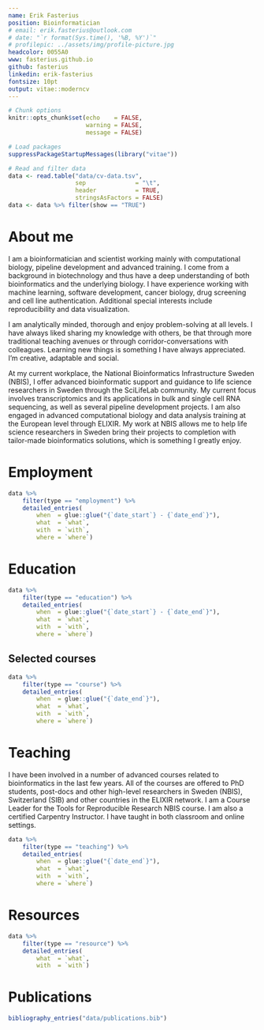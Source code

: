 ```yaml
---
name: Erik Fasterius
position: Bioinformatician
# email: erik.fasterius@outlook.com
# date: "`r format(Sys.time(), '%B, %Y')`"
# profilepic: ../assets/img/profile-picture.jpg
headcolor: 0055A0
www: fasterius.github.io
github: fasterius
linkedin: erik-fasterius
fontsize: 10pt
output: vitae::moderncv
---
```


```r
# Chunk options
knitr::opts_chunk$set(echo    = FALSE,
                      warning = FALSE,
                      message = FALSE)

# Load packages
suppressPackageStartupMessages(library("vitae"))

# Read and filter data
data <- read.table("data/cv-data.tsv",
                   sep              = "\t",
                   header           = TRUE,
                   stringsAsFactors = FALSE)
data <- data %>% filter(show == "TRUE")
```

# About me

I am a bioinformatician and scientist working mainly with computational
biology, pipeline development and advanced training. I come from a background
in biotechnology and thus have a deep understanding of both bioinformatics and
the underlying biology. I have experience working with machine learning,
software development, cancer biology, drug screening and cell line
authentication. Additional special interests include reproducibility and data
visualization. \

I am analytically minded, thorough and enjoy problem-solving at all levels. I
have always liked sharing my knowledge with others, be that through more
traditional teaching avenues or through corridor-conversations with colleagues.
Learning new things is something I have always appreciated. I'm creative,
adaptable and social. \

At my current workplace, the National Bioinformatics Infrastructure Sweden
(NBIS), I offer advanced bioinformatic support and guidance to life science
researchers in Sweden through the SciLifeLab community. My current focus
involves transcriptomics and its applications in bulk and single cell RNA
sequencing, as well as several pipeline development projects. I am also engaged
in advanced computational biology and data analysis training at the European
level through ELIXIR. My work at NBIS allows me to help life science
researchers in Sweden bring their projects to completion with tailor-made
bioinformatics solutions, which is something I greatly enjoy. \

# Employment

```r
data %>%
    filter(type == "employment") %>%
    detailed_entries(
        when  = glue::glue("{`date_start`} - {`date_end`}"),
        what  = `what`,
        with  = `with`,
        where = `where`)
```

# Education

```r
data %>%
    filter(type == "education") %>%
    detailed_entries(
        when  = glue::glue("{`date_start`} - {`date_end`}"),
        what  = `what`,
        with  = `with`,
        where = `where`)
```

## Selected courses

```r
data %>%
    filter(type == "course") %>%
    detailed_entries(
        when  = glue::glue("{`date_end`}"),
        what  = `what`,
        with  = `with`,
        where = `where`)
```


# Teaching

I have been involved in a number of advanced courses related to bioinformatics
in the last few years. All of the courses are offered to PhD students,
post-docs and other high-level researchers in Sweden (NBIS), Switzerland (SIB)
and other countries in the ELIXIR network. I am a Course Leader for the Tools
for Reproducible Research NBIS course. I am also a certified Carpentry
Instructor. I have taught in both classroom and online settings. \

```r
data %>%
    filter(type == "teaching") %>%
    detailed_entries(
        when  = glue::glue("{`date_end`}"),
        what  = `what`,
        with  = `with`,
        where = `where`)
```

# Resources

```r
data %>%
    filter(type == "resource") %>%
    detailed_entries(
        what  = `what`,
        with  = `with`)
```

# Publications

```r
bibliography_entries("data/publications.bib")
```
